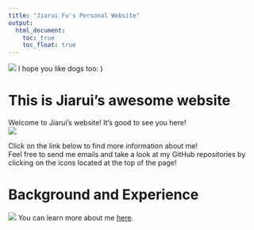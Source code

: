 ```yaml
---
title: "Jiarui Fu's Personal Website"
output: 
  html_document:
    toc: true
    toc_float: true
---
```


![](images/cute_dog.jpg)
I hope you like dogs too: )

# This is Jiarui's awesome website
Welcome to Jiarui's website! It's good to see you here!   
![](images/giphy.gif)

Click on the link below to find more information about me!  
Feel free to send me emails and take a look at my GitHub repositories by clicking on the icons located at the top of the page!

# Background and Experience
![](images/about_me.jpg)
You can learn more about me [here](about.html).


